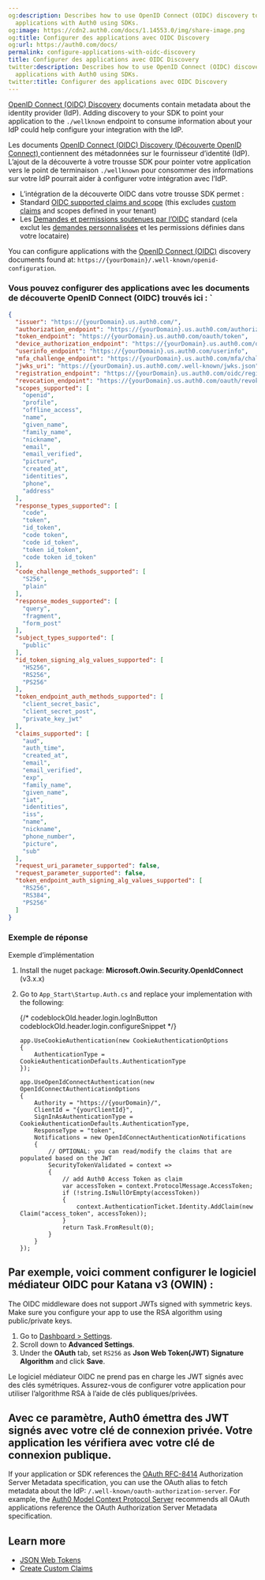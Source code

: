 ```yaml
---
og:description: Describes how to use OpenID Connect (OIDC) discovery to configure
  applications with Auth0 using SDKs.
og:image: https://cdn2.auth0.com/docs/1.14553.0/img/share-image.png
og:title: Configurer des applications avec OIDC Discovery
og:url: https://auth0.com/docs/
permalink: configure-applications-with-oidc-discovery
title: Configurer des applications avec OIDC Discovery
twitter:description: Describes how to use OpenID Connect (OIDC) discovery to configure
  applications with Auth0 using SDKs.
twitter:title: Configurer des applications avec OIDC Discovery
---
```


[OpenID Connect (OIDC) Discovery](https://openid.net/specs/openid-connect-discovery-1_0-final.html#RFC5785) documents contain metadata about the <Tooltip tip="Identity Provider (IdP): Service that stores and manages digital identities." cta="View Glossary" href="/docs/glossary?term=identity+provider">identity provider</Tooltip> (IdP). Adding discovery to your SDK to point your application to the `./wellknown` endpoint to consume information about your IdP could help configure your integration with the IdP.

Les documents [OpenID Connect (OIDC) Discovery (Découverte OpenID Connect) ]() contiennent des métadonnées sur le fournisseur d’identité (IdP). L’ajout de la découverte à votre trousse SDK pour pointer votre application vers le point de terminaison `./wellknown` pour consommer des informations sur votre IdP pourrait aider à configurer votre intégration avec l’IdP.

* L’intégration de la découverte OIDC dans votre trousse SDK permet :
* Standard [OIDC supported claims and scope](/docs/get-started/apis/scopes/openid-connect-scopes) (this excludes [custom claims](/docs/secure/tokens/json-web-tokens/create-custom-claims) and scopes defined in your tenant)
* Les [Demandes et permissions soutenues par l’OIDC](/apis/scopes/openid-connect-scopes) standard (cela exclut les [demandes personnalisées](/security/tokens/json-web-tokens/create-custom-claims) et les permissions définies dans votre locataire)

You can configure applications with the [OpenID Connect (OIDC)](https://openid.net/specs/openid-connect-discovery-1_0.html) discovery documents found at: `https://{yourDomain}/.well-known/openid-configuration`.

### Vous pouvez configurer des applications avec les documents de découverte OpenID Connect (OIDC) trouvés ici : `

```json lines expandable
{
  "issuer": "https://{yourDomain}.us.auth0.com/",
  "authorization_endpoint": "https://{yourDomain}.us.auth0.com/authorize",
  "token_endpoint": "https://{yourDomain}.us.auth0.com/oauth/token",
  "device_authorization_endpoint": "https://{yourDomain}.us.auth0.com/oauth/device/code",
  "userinfo_endpoint": "https://{yourDomain}.us.auth0.com/userinfo",
  "mfa_challenge_endpoint": "https://{yourDomain}.us.auth0.com/mfa/challenge",
  "jwks_uri": "https://{yourDomain}.us.auth0.com/.well-known/jwks.json",
  "registration_endpoint": "https://{yourDomain}.us.auth0.com/oidc/register",
  "revocation_endpoint": "https://{yourDomain}.us.auth0.com/oauth/revoke",
  "scopes_supported": [
    "openid",
    "profile",
    "offline_access",
    "name",
    "given_name",
    "family_name",
    "nickname",
    "email",
    "email_verified",
    "picture",
    "created_at",
    "identities",
    "phone",
    "address"
  ],
  "response_types_supported": [
    "code",
    "token",
    "id_token",
    "code token",
    "code id_token",
    "token id_token",
    "code token id_token"
  ],
  "code_challenge_methods_supported": [
    "S256",
    "plain"
  ],
  "response_modes_supported": [
    "query",
    "fragment",
    "form_post"
  ],
  "subject_types_supported": [
    "public"
  ],
  "id_token_signing_alg_values_supported": [
    "HS256",
    "RS256",
    "PS256"
  ],
  "token_endpoint_auth_methods_supported": [
    "client_secret_basic",
    "client_secret_post",
    "private_key_jwt"
  ],
  "claims_supported": [
    "aud",
    "auth_time",
    "created_at",
    "email",
    "email_verified",
    "exp",
    "family_name",
    "given_name",
    "iat",
    "identities",
    "iss",
    "name",
    "nickname",
    "phone_number",
    "picture",
    "sub"
  ],
  "request_uri_parameter_supported": false,
  "request_parameter_supported": false,
  "token_endpoint_auth_signing_alg_values_supported": [
    "RS256",
    "RS384",
    "PS256"
  ]
}
```






### Exemple de réponse

Exemple d’implémentation

1. Install the nuget package: **Microsoft.Owin.Security.OpenIdConnect** (v3.x.x)
2. Go to `App_Start\Startup.Auth.cs` and replace your implementation with the following:

   {/* codeblockOld.header.login.logInButton codeblockOld.header.login.configureSnippet */}


   ```text lines expandable
   app.UseCookieAuthentication(new CookieAuthenticationOptions
   {
       AuthenticationType = CookieAuthenticationDefaults.AuthenticationType
   });

   app.UseOpenIdConnectAuthentication(new OpenIdConnectAuthenticationOptions
   {
       Authority = "https://{yourDomain}/",
       ClientId = "{yourClientId}",
       SignInAsAuthenticationType = CookieAuthenticationDefaults.AuthenticationType,
       ResponseType = "token",
       Notifications = new OpenIdConnectAuthenticationNotifications
       {
           // OPTIONAL: you can read/modify the claims that are populated based on the JWT
           SecurityTokenValidated = context =>
           {
               // add Auth0 Access Token as claim
               var accessToken = context.ProtocolMessage.AccessToken;
               if (!string.IsNullOrEmpty(accessToken))
               {
                   context.AuthenticationTicket.Identity.AddClaim(new Claim("access_token", accessToken));
               }
               return Task.FromResult(0);
           }
       }
   });
   ```


   

   

## Par exemple, voici comment configurer le logiciel médiateur OIDC pour Katana v3 (OWIN) :

The OIDC middleware does not support <Tooltip tip="JSON Web Token (JWT): Standard ID Token format (and often Access Token format) used to represent claims securely between two parties." cta="View Glossary" href="/docs/glossary?term=JWTs">JWTs</Tooltip> signed with symmetric keys. Make sure you configure your app to use the RSA algorithm using public/private keys.

1. Go to [Dashboard > Settings](https://manage.auth0.com/#/applications/{YOUR_AUTH0_CLIENT_ID}/settings).
2. Scroll down to **Advanced Settings**.
3. Under the **OAuth** tab, set `RS256` as **Json Web Token(JWT) Signature Algorithm** and click **Save**.

Le logiciel médiateur OIDC ne prend pas en charge les JWT signés avec des clés symétriques. Assurez-vous de configurer votre application pour utiliser l’algorithme RSA à l’aide de clés publiques/privées.

## Avec ce paramètre, Auth0 émettra des JWT signés avec votre clé de connexion privée. Votre application les vérifiera avec votre clé de connexion publique.

If your application or SDK references the [OAuth RFC-8414](https://www.rfc-editor.org/rfc/rfc8414) <Tooltip tip="Authorization Server: Centralized server that contributes to defining the boundaries of a user’s access. For example, your authorization server can control the data, tasks, and features available to a user." cta="View Glossary" href="/docs/glossary?term=Authorization+Server">Authorization Server</Tooltip> Metadata specification, you can use the <Tooltip tip="OAuth 2.0: Authorization framework that defines authorization protocols and workflows." cta="View Glossary" href="/docs/glossary?term=OAuth">OAuth</Tooltip> alias to fetch metadata about the IdP: `/.well-known/oauth-authorization-server`. For example, the [Auth0 Model Context Protocol Server](/docs/get-started/auth0-mcp-server) recommends all OAuth applications reference the OAuth Authorization Server Metadata specification.

## Learn more

* [JSON Web Tokens](/docs/secure/tokens/json-web-tokens)
* [Create Custom Claims](/docs/secure/tokens/json-web-tokens/create-custom-claims)